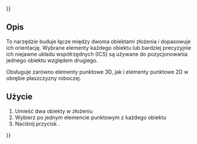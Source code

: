 {{UnfinishedDocu{{#translation:}}}}
<languages/>

{{Docnav/pl
|
|[[Assembly3_ConstraintEqualAngle/pl|Równy kąt]]
|[[Assembly3_Workbench/pl|środowisko pracy Assembly3]]
|
|IconR=Assembly_ConstraintEqualAngle.svg
|IconC=Assembly3_workbench_icon.svg
}}

{{GuiCommand/pl
|Name=Assembly3 ConstraintPointDistance
|Name/pl=Assembly3: Wiązanie odległość punktu
|Icon=Assembly_ConstraintPointDistance.svg
|Workbenches=[[Assembly3_Workbench/pl|Assembly3]]
|SeeAlso=[[Assembly3_ConstraintPointsDistance/pl|Assembly3 Wiązanie odległość punktów]]
}}

<span id="Description"></span>
==Opis==

To narzędzie buduje łącze między dwoma obiektami złożenia i dopasowuje ich orientację. Wybrane elementy każdego obiektu lub bardziej precyzyjnie ich niejawne układu współrzędnych (ICS) są używane do pozycjonowania jednego obiektu względem drugiego.

Obsługuje zarówno elementy punktowe 3D, jak i elementy punktowe 2D w obrębie płaszczyzny roboczej.


<span id="Usage"></span>
==Użycie== 

# Umieść dwa obiekty w złożeniu  
# Wybierz po jednym elemencie punktowym z każdego obiektu  
# Naciśnij przycisk {{Button|[[Image:Assembly_ConstraintPointDistance.svg|16px]] [[Assembly3_ConstraintPointDistance/pl|Wiązanie odległość punktu]]}}.

   
{{Docnav/pl
|
|[[Assembly3_ConstraintEqualAngle/pl|Równy kąt]]
|[[Assembly3_Workbench/pl|środowisko pracy Assembly3]]
|
|IconR=Assembly_ConstraintEqualAngle.svg
|IconC=Assembly3_workbench_icon.svg
}}

{{Userdocnavi{{#translation:}}}}